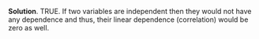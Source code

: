 \color{blue}

**Solution**. TRUE. If two variables are independent then they would not have any dependence and thus, their linear dependence (correlation) would be zero as well.

\color{black}